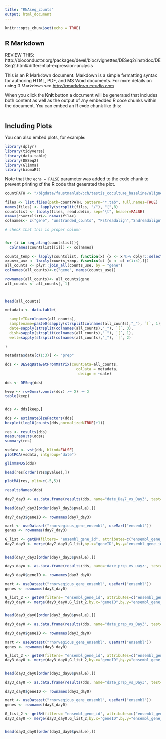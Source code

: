```yaml
---
title: "RNAseq_counts"
output: html_document
---
```


```r
knitr::opts_chunk$set(echo = TRUE)
```

## R Markdown


REVIEW THIS: http://bioconductor.org/packages/devel/bioc/vignettes/DESeq2/inst/doc/DESeq2.html#differential-expression-analysis


This is an R Markdown document. Markdown is a simple formatting syntax for authoring HTML, PDF, and MS Word documents. For more details on using R Markdown see <http://rmarkdown.rstudio.com>.

When you click the **Knit** button a document will be generated that includes both content as well as the output of any embedded R code chunks within the document. You can embed an R code chunk like this:

```r




```

## Including Plots

You can also embed plots, for example:

```r
library(dplyr)
library(tidyverse)
library(data.table)
library(DESeq2)
library(Glimma)
library(biomaRt)

```

Note that the `echo = FALSE` parameter was added to the code chunk to prevent printing of the R code that generated the plot.



```r


countPATH <- "/bigdata/faustmanlab/bch/testis_coculture_baseline/aligned/count_files"

files <- list.files(path=countPATH, pattern="*.tab", full.names=TRUE)
names(files) <- lapply(strsplit(files, "/"), "[",8)
countslist <- lapply(files, read.delim, sep="\t", header=FALSE)
names(countslist)<- names(files)
colnames<- c("gene", "unstranded_counts", "Fstreadalign","Sndreadalign")


```


```r

# check that this is proper column


for (i in seq_along(countslist)){
  colnames(countslist[[i]]) <- colnames}

counts_temp <- lapply(countslist, function(x) {x <- x %>% dplyr::select(-c(Fstreadalign,Sndreadalign))})
counts_use <- lapply(counts_temp, function(x) {x <- x[-c(1:4),]})
all_counts <- plyr::join_all(counts_use, by = "gene")
colnames(all_counts)<-c("gene", names(counts_use))

rownames(all_counts)<- all_counts$gene
all_counts <- all_counts[,-1]



head(all_counts)

```
```r

metadata <- data.table(

  sampleID=colnames(all_counts),
  samplename=paste0(sapply(strsplit(colnames(all_counts),"_"), `[`, 1),sapply(strsplit(colnames(all_counts),"_"), `[`, 2), sapply(strsplit(colnames(all_counts),"_"), `[`, 3)),
  date=sapply(strsplit(colnames(all_counts),"_"), `[`, 3),
  dish=sapply(strsplit(colnames(all_counts),"_"), `[`, 1),
  well=sapply(strsplit(colnames(all_counts),"_"), `[`, 2)
  
)

metadata$date[c(1:3)] <- "prep"

```

```r

dds <- DESeqDataSetFromMatrix(countData=all_counts,
                                colData = metadata,
                                 design = ~date)

dds <- DESeq(dds)
```
```r

keep <- rowSums(counts(dds) >= 5) >= 3
table(keep)



```
```r

dds <- dds[keep,]


```


```r

dds <- estimateSizeFactors(dds)
boxplot(log10(counts(dds,normalized=TRUE)+1))
```



```r

res <- results(dds)
head(results(dds))
summary(res)

```

```r

vsdata <- vst(dds, blind=FALSE)
plotPCA(vsdata, intgroup="date")

```
```r



glimmaMDS(dds)


```



```r


head(res[order(res$pvalue),])
```
```r

plotMA(res, ylim=c(-5,5))

resultsNames(dds)
```




```r



day7_day3 <- as.data.frame(results(dds, name="date_Day7_vs_Day3", test="Wald"))

head(day7_day3[order(day7_day3$pvalue),])

day7_day3$geneID <- rownames(day7_day3)


```



```r


mart <- useDataset("rnorvegicus_gene_ensembl", useMart("ensembl"))
genes <- rownames(day7_day3)

G_list <- getBM(filters= "ensembl_gene_id", attributes=c("ensembl_gene_id","rgd_symbol"),values=genes,mart= mart)
day7_day3 <- merge(day7_day3,G_list,by.x="geneID",by.y="ensembl_gene_id")


head(day7_day3[order(day7_day3$pvalue),])

```
```r

day3_day0 <- as.data.frame(results(dds, name="date_prep_vs_Day3", test="Wald"))

day3_day0$geneID <- rownames(day3_day0)

mart <- useDataset("rnorvegicus_gene_ensembl", useMart("ensembl"))
genes <- rownames(day3_day0)

G_list_2 <- getBM(filters= "ensembl_gene_id", attributes=c("ensembl_gene_id","rgd_symbol"),values=genes,mart= mart)
day3_day0 <- merge(day3_day0,G_list_2,by.x="geneID",by.y="ensembl_gene_id")


head(day3_day0[order(day3_day0$pvalue),])

```

```r

day3_day0 <- as.data.frame(results(dds, name="date_prep_vs_Day3", test="Wald"))

day3_day0$geneID <- rownames(day3_day0)

mart <- useDataset("rnorvegicus_gene_ensembl", useMart("ensembl"))
genes <- rownames(day3_day0)

G_list_2 <- getBM(filters= "ensembl_gene_id", attributes=c("ensembl_gene_id","rgd_symbol"),values=genes,mart= mart)
day3_day0 <- merge(day3_day0,G_list_2,by.x="geneID",by.y="ensembl_gene_id")


head(day3_day0[order(day3_day0$pvalue),])
```

```r

day3_day0 <- as.data.frame(results(dds, name="date_prep_vs_Day3", test="Wald"))

day3_day0$geneID <- rownames(day3_day0)

mart <- useDataset("rnorvegicus_gene_ensembl", useMart("ensembl"))
genes <- rownames(day3_day0)

G_list_2 <- getBM(filters= "ensembl_gene_id", attributes=c("ensembl_gene_id","rgd_symbol"),values=genes,mart= mart)
day3_day0 <- merge(day3_day0,G_list_2,by.x="geneID",by.y="ensembl_gene_id")


head(day3_day0[order(day3_day0$pvalue),])

```

